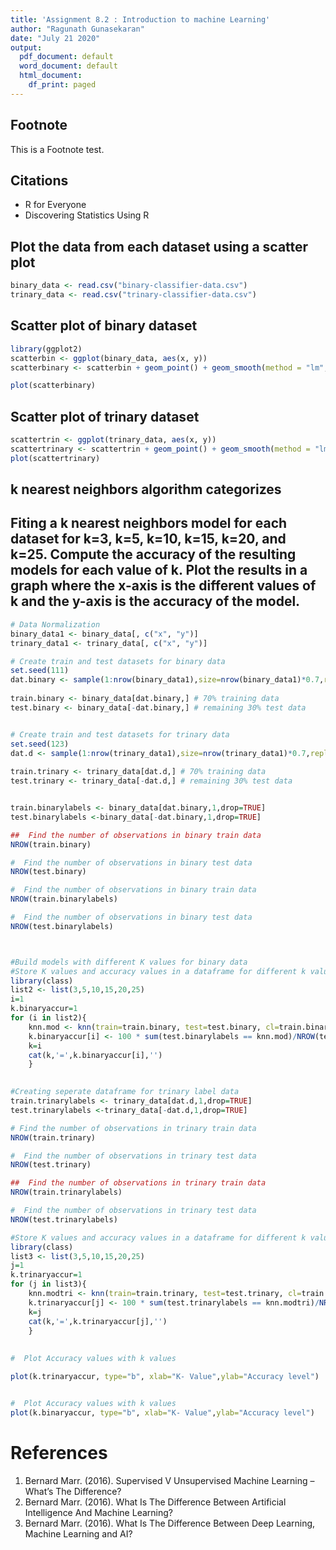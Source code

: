 ```yaml
---
title: 'Assignment 8.2 : Introduction to machine Learning'
author: "Ragunath Gunasekaran"
date: "July 21 2020"
output:
  pdf_document: default
  word_document: default
  html_document:
    df_print: paged
---
```



## Footnote
This is a Footnote test.

## Citations

* R for Everyone
* Discovering Statistics Using R

##  Plot the data from each dataset using a scatter plot

```r
binary_data <- read.csv("binary-classifier-data.csv")
trinary_data <- read.csv("trinary-classifier-data.csv")
```


##  Scatter plot of binary dataset

```r
library(ggplot2)
scatterbin <- ggplot(binary_data, aes(x, y))
scatterbinary <- scatterbin + geom_point() + geom_smooth(method = "lm", aes(fill = label), alpha = 0.1) + labs(x = "Value of X", y = "Value of y", colour = "label")

plot(scatterbinary)

```


##  Scatter plot of trinary dataset


```r

scattertrin <- ggplot(trinary_data, aes(x, y))
scattertrinary <- scattertrin + geom_point() + geom_smooth(method = "lm", aes(fill = label), alpha = 0.1) + labs(x = "Value of X", y = "Value of y", colour = "label")
plot(scattertrinary)


```

## k nearest neighbors algorithm categorizes
## Fiting a k nearest neighbors model for each dataset for k=3, k=5, k=10, k=15, k=20, and k=25. Compute the accuracy of the resulting models for each value of k. Plot the results in a graph where the x-axis is the different values of k and the y-axis is the accuracy of the model.


```r
# Data Normalization
binary_data1 <- binary_data[, c("x", "y")]
trinary_data1 <- trinary_data[, c("x", "y")]

# Create train and test datasets for binary data
set.seed(111)
dat.binary <- sample(1:nrow(binary_data1),size=nrow(binary_data1)*0.7,replace = FALSE) #random selection of 70% data.
 
train.binary <- binary_data[dat.binary,] # 70% training data
test.binary <- binary_data[-dat.binary,] # remaining 30% test data


# Create train and test datasets for trinary data
set.seed(123)
dat.d <- sample(1:nrow(trinary_data1),size=nrow(trinary_data1)*0.7,replace = FALSE) #random selection of 70% data.
 
train.trinary <- trinary_data[dat.d,] # 70% training data
test.trinary <- trinary_data[-dat.d,] # remaining 30% test data


train.binarylabels <- binary_data[dat.binary,1,drop=TRUE]
test.binarylabels <-binary_data[-dat.binary,1,drop=TRUE]

```
```r
##  Find the number of observations in binary train data
NROW(train.binary) 

#  Find the number of observations in binary test data
NROW(test.binary)

#  Find the number of observations in binary train data
NROW(train.binarylabels)

#  Find the number of observations in binary test data
NROW(test.binarylabels)



#Build models with different K values for binary data
#Store K values and accuracy values in a dataframe for different k values
library(class)
list2 <- list(3,5,10,15,20,25)
i=1
k.binaryaccur=1
for (i in list2){
    knn.mod <- knn(train=train.binary, test=test.binary, cl=train.binarylabels, k=i)
    k.binaryaccur[i] <- 100 * sum(test.binarylabels == knn.mod)/NROW(test.binarylabels)
    k=i
    cat(k,'=',k.binaryaccur[i],'')
    }
    

#Creating seperate dataframe for trinary label data
train.trinarylabels <- trinary_data[dat.d,1,drop=TRUE]
test.trinarylabels <-trinary_data[-dat.d,1,drop=TRUE]

# Find the number of observations in trinary train data
NROW(train.trinary) 

#  Find the number of observations in trinary test data
NROW(test.trinary)

##  Find the number of observations in trinary train data
NROW(train.trinarylabels) 

#  Find the number of observations in trinary test data
NROW(test.trinarylabels)

#Store K values and accuracy values in a dataframe for different k values
library(class)
list3 <- list(3,5,10,15,20,25)
j=1
k.trinaryaccur=1
for (j in list3){
    knn.modtri <- knn(train=train.trinary, test=test.trinary, cl=train.trinarylabels, k=j)
    k.trinaryaccur[j] <- 100 * sum(test.trinarylabels == knn.modtri)/NROW(test.trinarylabels)
    k=j
    cat(k,'=',k.trinaryaccur[j],'')
    }
    
    
#  Plot Accuracy values with k values

plot(k.trinaryaccur, type="b", xlab="K- Value",ylab="Accuracy level")


#  Plot Accuracy values with k values
plot(k.binaryaccur, type="b", xlab="K- Value",ylab="Accuracy level")
```

# References
1. Bernard Marr. (2016). Supervised V Unsupervised Machine Learning – What’s The Difference?
2. Bernard Marr. (2016). What Is The Difference Between Artificial Intelligence And Machine Learning?
3. Bernard Marr. (2016). What Is The Difference Between Deep Learning, Machine Learning and AI?